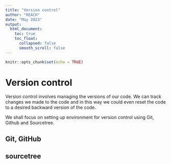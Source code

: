 ```yaml
---
title: "Version control"
author: "REACH"
date: "May 2023"
output:
  html_document:
    toc: true
    toc_float:
      collapsed: false
      smooth_scroll: false
---
```


```r
knitr::opts_chunk$set(echo = TRUE)
```

# Version control

Version control involves managing the versions of our code. We can track changes 
we made to the code and in this way we could even reset the code to a desired backward version of the code. 


We shall focus on setting up environment for version control using Git, Github and Sourcetree.

## Git, GitHub



## sourcetree

